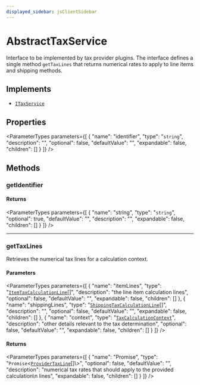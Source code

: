 ```yaml
---
displayed_sidebar: jsClientSidebar
---
```



# AbstractTaxService

Interface to be implemented by tax provider plugins. The interface defines a
single method `getTaxLines` that returns numerical rates to apply to line
items and shipping methods.

## Implements

- [`ITaxService`](../interfaces/internal.internal.ITaxService.mdx)

## Properties

<ParameterTypes parameters={[
  {
    "name": "identifier",
    "type": "`string`",
    "description": "",
    "optional": false,
    "defaultValue": "",
    "expandable": false,
    "children": []
  }
]} />

## Methods

### getIdentifier

#### Returns

<ParameterTypes parameters={[
  {
    "name": "string",
    "type": "`string`",
    "optional": true,
    "defaultValue": "",
    "description": "",
    "expandable": false,
    "children": []
  }
]} />

___

### getTaxLines

Retrieves the numerical tax lines for a calculation context.

#### Parameters

<ParameterTypes parameters={[
  {
    "name": "itemLines",
    "type": "[`ItemTaxCalculationLine`](../types/internal.internal.ItemTaxCalculationLine.mdx)[]",
    "description": "the line item calculation lines",
    "optional": false,
    "defaultValue": "",
    "expandable": false,
    "children": []
  },
  {
    "name": "shippingLines",
    "type": "[`ShippingTaxCalculationLine`](../types/internal.internal.ShippingTaxCalculationLine.mdx)[]",
    "description": "",
    "optional": false,
    "defaultValue": "",
    "expandable": false,
    "children": []
  },
  {
    "name": "context",
    "type": "[`TaxCalculationContext`](../types/internal.internal.TaxCalculationContext.mdx)",
    "description": "other details relevant to the tax determination",
    "optional": false,
    "defaultValue": "",
    "expandable": false,
    "children": []
  }
]} />

#### Returns

<ParameterTypes parameters={[
  {
    "name": "Promise",
    "type": "`Promise`<[`ProviderTaxLine`](../types/internal.ProviderTaxLine.mdx)[]\\>",
    "optional": false,
    "defaultValue": "",
    "description": "numerical tax rates that should apply to the provided calculation\n  lines",
    "expandable": false,
    "children": []
  }
]} />
